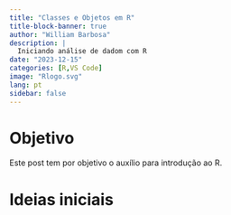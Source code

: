 ```yaml
---
title: "Classes e Objetos em R"
title-block-banner: true
author: "William Barbosa"
description: |
  Iniciando análise de dadom com R
date: "2023-12-15"
categories: [R,VS Code]
image: "Rlogo.svg"
lang: pt
sidebar: false
---
```


# Objetivo

Este post tem por objetivo o auxílio para introdução ao R.

# Ideias iniciais